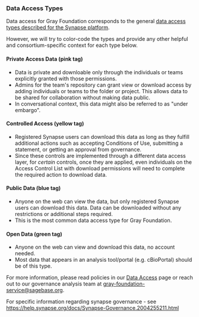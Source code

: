 ### Data Access Types

Data access for Gray Foundation corresponds to the general [data access types described for the Synapse platform](https://help.synapse.org/docs/Data-Access-Types.2014904611.html). 

However, we will try to color-code the types and provide any other helpful and consortium-specific context for each type below.

#### Private Access Data (pink tag)

- Data is private and downloable only through the individuals or teams explicitly granted with those permissions. 
- Admins for the team's repository can grant view or download access by adding individuals or teams to the folder or project. This allows data to be shared for collaboration without making data public.
- In conversational context, this data might also be referred to as "under embargo".

#### Controlled Access (yellow tag)

- Registered Synapse users can download this data as long as they fulfill additional actions such as accepting Conditions of Use, submitting a statement, or getting an approval from governance.
- Since these controls are implemented through a different data access layer, for _certain_ controls, once they are applied, even individuals on the Access Control List with download permissions will need to complete the required action to download data.

#### Public Data (blue tag)

- Anyone on the web can view the data, but only registered Synapse users can download this data. Data can be downloaded without any restrictions or additional steps required. 
- This is  the most common data access type for Gray Foundation.

#### Open Data (green tag)

- Anyone on the web can view and download this data, no account needed.
- Most data that appears in an analysis tool/portal (e.g. cBioPortal) should be of this type. 

For more information, please read policies in our [Data Access](/help/data-access) page or reach out to our governance analysis team at gray-foundation-service@sagebase.org. 

For specific information regarding synapse governance - see https://help.synapse.org/docs/Synapse-Governance.2004255211.html




